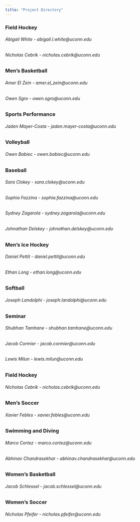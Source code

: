 ```yaml
---
title: "Project Directory"
---
```


### Field Hockey
###### Abigail White - abigail.l.white@uconn.edu
###### Nicholas Cebrik - nicholas.cebrik@uconn.edu

### Men's Basketball
###### Amer El Zein - amer.el_zein@uconn.edu
###### Owen Sgro - owen.sgro@uconn.edu

### Sports Performance
###### Jaden Mayer-Costa - jaden.mayer-costa@uconn.edu

### Volleyball
###### Owen Babiec - owen.babiec@uconn.edu

### Baseball
###### Sara Clokey - sara.clokey@uconn.edu
###### Sophia Fazzina - sophia.fazzina@uconn.edu
###### Sydney Zagarola - sydney.zagarola@uconn.edu
###### Johnathan Delskey - johnathan.delskey@uconn.edu

### Men's Ice Hockey
###### Daniel Pettit - daniel.pettit@uconn.edu
###### Ethan Long - ethan.long@uconn.edu

### Softball
###### Joseph Landolphi - joseph.landolphi@uconn.edu

### Seminar
###### Shubhan Tamhane - shubhan.tamhane@uconn.edu
###### Jacob Cormier - jacob.cormier@uconn.edu
###### Lewis Milun - lewis.milun@uconn.edu

### Field Hockey
###### Nicholas Cebrik - nicholas.cebrik@uconn.edu

### Men's Soccer
###### Xavier Febles - xavier.febles@uconn.edu

### Swimming and Diving
###### Marco Cortez - marco.cortez@uconn.edu
###### Abhinav Chandrasekhar - abhinav.chandrasekhar@uconn.edu

### Women's Basketball
###### Jacob Schlessel - jacob.schlessel@uconn.edu

### Women's Soccer
###### Nicholas Pfeifer - nicholas.pfeifer@uconn.edu

